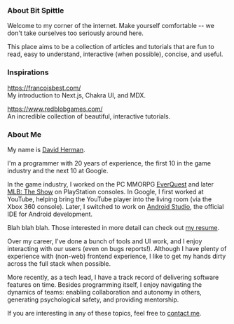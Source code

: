 

### About Bit Spittle

Welcome to my corner of the internet. Make yourself comfortable -- we don't take ourselves too seriously around here.

This place aims to be a collection of articles and tutorials that are fun to read, easy to understand, interactive
(when possible), concise, and useful.

### Inspirations

https://francoisbest.com/ <br/>
My introduction to Next.js, Chakra UI, and MDX.

https://www.redblobgames.com/ <br/>
An incredible collection of beautiful, interactive tutorials.

### About Me

My name is [David Herman](https://www.linkedin.com/in/hermandave/).

I'm a programmer with 20 years of experience, the first 10 in the game industry and the next 10 at Google.

In the game industry, I worked on the PC MMORPG [EverQuest](https://en.wikipedia.org/wiki/EverQuest) and later
[MLB: The Show](https://en.wikipedia.org/wiki/MLB:_The_Show) on PlayStation consoles. In Google, I first worked at
YouTube, helping bring the YouTube player into the living room (via the Xbox 360 console). Later, I switched to work on
[Android Studio](https://developer.android.com/studio), the official IDE for Android development.

Blah blah blah. Those interested in more detail can check out [my resume](/resume.pdf).

Over my career, I've done a bunch of tools and UI work, and I enjoy interacting with our users (even on bugs reports!).
Although I have plenty of experience with (non-web) frontend experience, I like to get my hands dirty across the full
stack when possible.

More recently, as a tech lead, I have a track record of delivering software features on time. Besides programming
itself, I enjoy navigating the dynamics of teams: enabling collaboration and autonomy in others, generating
psychological safety, and providing mentorship.

If you are interesting in any of these topics, feel free to
[contact me]("mailto:bitspittle@gmail.com?subject=Hello%20from%20a%20Bitspittle.dev%20reader").


